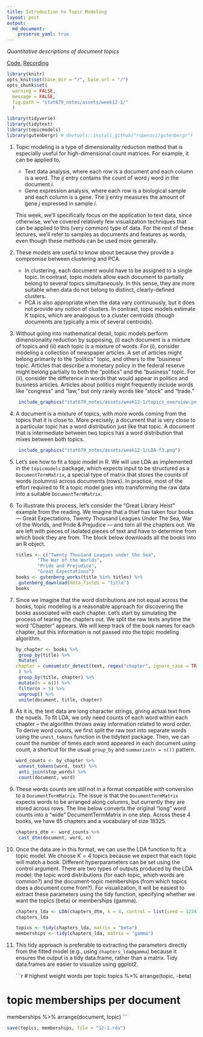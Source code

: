```yaml
---
title: Introduction to Topic Modeling
layout: post
output: 
  md_document:
    preserve_yaml: true
---
```


_Quantitative descriptions of document topics_

[Code](https://github.com/krisrs1128/stat679_code/tree/main/examples/week12/week12-1.Rmd), [Recording](https://mediaspace.wisc.edu/media/Week%2012%20-%201%3A%20Introduction%20to%20Topic%20Models/1_li5hthm0)

```r
library(knitr)
opts_knit$set(base_dir = "/", base.url = "/")
opts_chunk$set(
  warning = FALSE, 
  message = FALSE,
  fig.path = "stat679_notes/assets/week12-1/"
  )
```

```r
library(tidyverse)
library(tidytext)
library(topicmodels)
library(gutenbergr) # devtools::install_github("ropensci/gutenbergr")
```

1. Topic modeling is a type of dimensionality reduction method that is
especially useful for high-dimensional count matrices. For example, it can be
applied to,

    * Text data analysis, where each row is a document and each column is a word.
		The $i j$ entry contains the count of word $j$ word in the document $i$.
    * Gene expression analysis, where each row is a biological sample and each
		column is a gene. The $i j$ entry measures the amount of gene $j$ expressed in
		sample $i$.
		
	This week, we’ll specifically focus on the application to text data, since
	otherwise, we’ve covered relatively few visualization techniques that can be
	applied to this (very common) type of data. For the rest of these lectures,
	we’ll refer to samples as documents and features as words, even though these
	methods can be used more generally.
	
1. These models are useful to know about because they provide a compromise
between clustering and PCA.

    * In clustering, each document would have to be assigned to a single topic. In
  contrast, topic models allow each document to partially belong to several
  topics simultaneously. In this sense, they are more suitable when data do not
  belong to distinct, clearly-defined clusters.
    * PCA is also appropriate when the data vary continuously, but it does not
  provide any notion of clusters. In contrast, topic models estimate $K$ topics,
  which are analogous to a cluster centroids (though documents are typically a
  mix of several centroids).
		
1. Without going into mathematical detail, topic models perform dimensionality
reduction by supposing, (i) each document is a mixture of topics and (ii) each
topic is a mixture of words. For (i), consider modeling a collection of
newspaper articles. A set of articles might belong primarily to the “politics”
topic, and others to the “business” topic. Articles that describe a monetary
policy in the federal reserve might belong partially to both the “politics” and
the “business” topic. For (ii), consider the difference in words that would
appear in politics and business articles. Articles about politics might
frequently include words like “congress” and “law,” but only rarely words like
“stock” and “trade.”

    <p align="center">
    ```r
    include_graphics("stat679_notes/assets/week12-1/topics_overview.png")
    ```
    </p>

1. A document is a mixture of topics, with more words coming from the topics
that it is close to. More precisely, a document that is very close to a
particular topic has a word distribution just like that topic. A document that
is intermediate between two topics has a word distribution that mixes between
both topics.

    <p align="center">
    ```r
    include_graphics("stat679_notes/assets/week12-1/LDA-f3.png")
    ```
    </p>


1. Let’s see how to fit a topic model in R. We will use LDA as implemented in
the `topicmodels` package, which expects input to be structured as a
`DocumentTermMatrix`, a special type of matrix that stores the counts of words
(columns) across documents (rows). In practice, most of the effort required to
fit a topic model goes into transforming the raw data into a suitable
`DocumentTermMatrix`.

1. To illustrate this process, let’s consider the “Great Library Heist” example
from the reading. We imagine that a thief has taken four books — Great
Expectations, Twenty Thousand Leagues Under The Sea, War of the Worlds, and
Pride & Prejudice — and torn all the chapters out. We are left with pieces of
isolated pieces of text and have to determine from which book they are from. The
block below downloads all the books into an R object.

    ```r
titles <- c("Twenty Thousand Leagues under the Sea",
        	"The War of the Worlds",
        	"Pride and Prejudice", 
        	"Great Expectations")
books <- gutenberg_works(title %in% titles) %>%
  gutenberg_download(meta_fields = "title")
books
    ```
	
1. Since we imagine that the word distributions are not equal across the books,
topic modeling is a reasonable approach for discovering the books associated
with each chapter. Let’s start by simulating the process of tearing the chapters
out. We split the raw texts anytime the word “Chapter” appears. We will keep
track of the book names for each chapter, but this information is not passed
into the topic modeling algorithm.
  
    ```r
by_chapter <- books %>%
  group_by(title) %>%
  mutate(
	chapter = cumsum(str_detect(text, regex("chapter", ignore_case = TRUE)))
  ) %>%
  group_by(title, chapter) %>%
  mutate(n = n()) %>%
  filter(n > 5) %>%
  ungroup() %>%
  unite(document, title, chapter)
    ```

1. As it is, the text data are long character strings, giving actual text from
the novels. To fit LDA, we only need counts of each word within each chapter –
the algorithm throws away information related to word order. To derive word
counts, we first split the raw text into separate words using the `unest_tokens`
function in the tidytext package. Then, we can count the number of times each
word appeared in each document using count, a shortcut for the usual `group_by`
and `summarize(n = n())` pattern.

    ```r
word_counts <- by_chapter %>%
  unnest_tokens(word, text) %>%
  anti_join(stop_words) %>%
  count(document, word)
    ```
  
1. These words counts are still not in a format compatible with conversion to a
`DocumentTermMatrix`. The issue is that the `DocumentTermMatrix` expects words to be
arranged along columns, but currently they are stored across rows. The line
below converts the original "long" word counts into a "wide" DocumentTermMatrix
in one step. Across these 4 books, we have 65 chapters and a vocabulary of size 18325.

    ```r
chapters_dtm <- word_counts %>%
  cast_dtm(document, word, n)
    ```

1. Once the data are in this format, we can use the LDA function to fit a topic
model. We choose $K=4$ topics because we expect that each topic will match a book.
Different hyperparameters can be set using the control argument. There are two
types of outputs produced by the LDA model: the topic word distributions (for
each topic, which words are common?) and the document-topic memberships (from
which topics does a document come from?). For visualization, it will be easiest
to extract these parameters using the tidy function, specifying whether we want
the topics (beta) or memberships (gamma).

    ```r
chapters_lda <- LDA(chapters_dtm, k = 4, control = list(seed = 1234))
chapters_lda
    ```


    ```r
topics <- tidy(chapters_lda, matrix = "beta")
memberships <- tidy(chapters_lda, matrix = "gamma")
    ```
	
1. This tidy approach is preferable to extracting the parameters directly from
the fitted model (e.g., using `chapters_lda@gamma`) because it ensures the
output is a tidy data.frame, rather than a matrix. Tidy data.frames are easier
to visualize using ggplot2.

    ```r
# highest weight words per topic
topics %>%
  arrange(topic, -beta)

# topic memberships per document
memberships %>%
  arrange(document, topic)
    ```

```r
save(topics, memberships, file = "12-1.rda")
```

